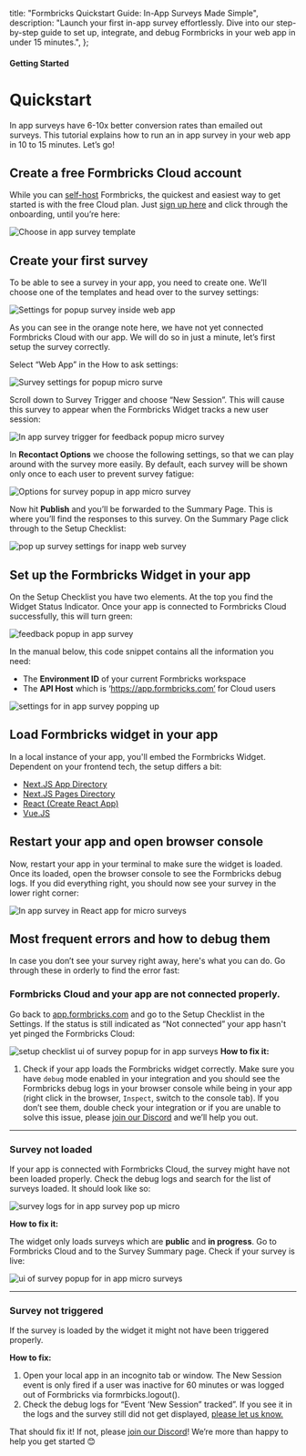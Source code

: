 

  title: "Formbricks Quickstart Guide: In-App Surveys Made Simple",
  description: "Launch your first in-app survey effortlessly. Dive into our step-by-step guide to set up, integrate, and debug Formbricks in your web app in under 15 minutes.",
};

#### Getting Started

# Quickstart

In app surveys have 6-10x better conversion rates than emailed out surveys. This tutorial explains how to run an in app survey in your web app in 10 to 15 minutes. Let’s go!

## Create a free Formbricks Cloud account

While you can [self-host](/docs/self-hosting/deployment) Formbricks, the quickest and easiest way to get started is with the free Cloud plan. Just [sign up here](https://app.formbricks.com/auth/signup) and click through the onboarding, until you’re here:

<Image
  src={I1}
  alt="Choose in app survey template"
  quality="100"
  className="max-w-full sm:max-w-2xl rounded-lg "
/>

## Create your first survey

To be able to see a survey in your app, you need to create one. We’ll choose one of the templates and head over to the survey settings:

<Image
  src={I2}
  alt="Settings for popup survey inside web app"
  quality="100"
  className="rounded-lg max-w-full sm:max-w-2xl"
/>

As you can see in the orange note here, we have not yet connected Formbricks Cloud with our app. We will do so in just a minute, let’s first setup the survey correctly.

Select “Web App” in the How to ask settings:

<Image
  src={I3}
  alt="Survey settings for popup micro surve"
  quality="100"
  className="rounded-lg max-w-full sm:max-w-2xl"
/>

Scroll down to Survey Trigger and choose “New Session”. This will cause this survey to appear when the Formbricks Widget tracks a new user session:

<Image
  src={I4}
  alt="In app survey trigger for feedback popup micro survey"
  quality="100"
  className="rounded-lg max-w-full sm:max-w-2xl"
/>

In **Recontact Options** we choose the following settings, so that we can play around with the survey more easily. By default, each survey will be shown only once to each user to prevent survey fatigue:

<Image
  src={I5}
  alt="Options for survey popup in app micro survey"
  quality="100"
  className="rounded-lg max-w-full sm:max-w-2xl"
/>

Now hit **Publish** and you’ll be forwarded to the Summary Page. This is where you’ll find the responses to this survey. On the Summary Page click through to the Setup Checklist:

<Image
  src={I6}
  alt="pop up survey settings for inapp web survey"
  quality="100"
  className="rounded-lg max-w-full sm:max-w-2xl"
/>

## Set up the Formbricks Widget in your app

On the Setup Checklist you have two elements. At the top you find the Widget Status Indicator. Once your app is connected to Formbricks Cloud successfully, this will turn green:

<Image
  src={I7}
  alt="feedback popup in app survey"
  quality="100"
  className="rounded-lg max-w-full sm:max-w-2xl"
/>

In the manual below, this code snippet contains all the information you need:

- The **Environment ID** of your current Formbricks workspace
- The **API Host** which is ‘https://app.formbricks.com’ for Cloud users

<Image
  src={I8}
  alt="settings for in app survey popping up"
  quality="100"
  className="rounded-lg max-w-full sm:max-w-2xl"
/>

## Load Formbricks widget in your app

In a local instance of your app, you'll embed the Formbricks Widget. Dependent on your frontend tech, the setup differs a bit:

- [Next.JS App Directory](/docs/getting-started/framework-guides#next-js)
- [Next.JS Pages Directory](/docs/getting-started/framework-guides#next-js)
- [React (Create React App)](/docs/getting-started/framework-guides#react-js)
- [Vue.JS](/docs/getting-started/framework-guides#vue-js)

## Restart your app and open browser console

Now, restart your app in your terminal to make sure the widget is loaded. Once its loaded, open the browser console to see the Formbricks debug logs. If you did everything right, you should now see your survey in the lower right corner:

<Image
  src={ReactApp}
  alt="In app survey in React app for micro surveys"
  quality="100"
  className="rounded-lg max-w-full sm:max-w-2xl"
/>

## Most frequent errors and how to debug them

In case you don’t see your survey right away, here's what you can do. Go through these in orderly to find the error fast:

### Formbricks Cloud and your app are not connected properly.

Go back to [app.formbricks.com](http://app.formbricks.com) and go to the Setup Checklist in the Settings. If the status is still indicated as “Not connected” your app hasn't yet pinged the Formbricks Cloud:

<Image
  src={I9}
  alt="setup checklist ui of survey popup for in app surveys"
  quality="100"
  className="rounded-lg max-w-full sm:max-w-2xl"
/>
**How to fix it:**

1. Check if your app loads the Formbricks widget correctly. Make sure you have `debug` mode enabled in your integration and you should see the Formbricks debug logs in your browser console while being in your app (right click in the browser, `Inspect`, switch to the console tab). If you don’t see them, double check your integration or if you are unable to solve this issue, please [join our Discord](https://formbricks.com/discord) and we’ll help you out.

---

### Survey not loaded

If your app is connected with Formbricks Cloud, the survey might have not been loaded properly. Check the debug logs and search for the list of surveys loaded. It should look like so:

<Image
  src={I11}
  alt="survey logs for in app survey pop up micro"
  quality="100"
  className="rounded-lg max-w-full sm:max-w-2xl"
/>

**How to fix it:**

The widget only loads surveys which are **public** and **in progress**. Go to Formbricks Cloud and to the Survey Summary page. Check if your survey is live:

<Image
  src={I10}
  alt="ui of survey popup for in app micro surveys"
  quality="100"
  className="rounded-lg max-w-full sm:max-w-2xl"
/>

---

### Survey not triggered

If the survey is loaded by the widget it might not have been triggered properly.

**How to fix:**

1. Open your local app in an incognito tab or window. The New Session event is only fired if a user was inactive for 60 minutes or was logged out of Formbricks via formrbicks.logout().
2. Check the debug logs for “Event ‘New Session” tracked”. If you see it in the logs and the survey still did not get displayed, [please let us know.](mailto:support@formbricks.com)

That should fix it! If not, please [join our Discord](https://formbricks.com/discord)! We’re more than happy to help you get started 😊
